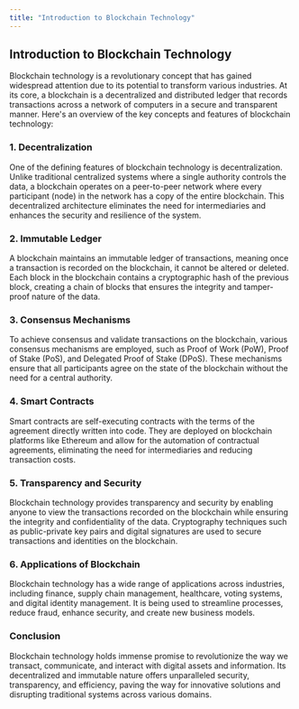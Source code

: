 ```yaml
---
title: "Introduction to Blockchain Technology"
---
```


## Introduction to Blockchain Technology

Blockchain technology is a revolutionary concept that has gained widespread attention due to its potential to transform various industries. At its core, a blockchain is a decentralized and distributed ledger that records transactions across a network of computers in a secure and transparent manner. Here's an overview of the key concepts and features of blockchain technology:

### 1. Decentralization

One of the defining features of blockchain technology is decentralization. Unlike traditional centralized systems where a single authority controls the data, a blockchain operates on a peer-to-peer network where every participant (node) in the network has a copy of the entire blockchain. This decentralized architecture eliminates the need for intermediaries and enhances the security and resilience of the system.

### 2. Immutable Ledger

A blockchain maintains an immutable ledger of transactions, meaning once a transaction is recorded on the blockchain, it cannot be altered or deleted. Each block in the blockchain contains a cryptographic hash of the previous block, creating a chain of blocks that ensures the integrity and tamper-proof nature of the data.

### 3. Consensus Mechanisms

To achieve consensus and validate transactions on the blockchain, various consensus mechanisms are employed, such as Proof of Work (PoW), Proof of Stake (PoS), and Delegated Proof of Stake (DPoS). These mechanisms ensure that all participants agree on the state of the blockchain without the need for a central authority.

### 4. Smart Contracts

Smart contracts are self-executing contracts with the terms of the agreement directly written into code. They are deployed on blockchain platforms like Ethereum and allow for the automation of contractual agreements, eliminating the need for intermediaries and reducing transaction costs.

### 5. Transparency and Security

Blockchain technology provides transparency and security by enabling anyone to view the transactions recorded on the blockchain while ensuring the integrity and confidentiality of the data. Cryptography techniques such as public-private key pairs and digital signatures are used to secure transactions and identities on the blockchain.

### 6. Applications of Blockchain

Blockchain technology has a wide range of applications across industries, including finance, supply chain management, healthcare, voting systems, and digital identity management. It is being used to streamline processes, reduce fraud, enhance security, and create new business models.

### Conclusion

Blockchain technology holds immense promise to revolutionize the way we transact, communicate, and interact with digital assets and information. Its decentralized and immutable nature offers unparalleled security, transparency, and efficiency, paving the way for innovative solutions and disrupting traditional systems across various domains.
